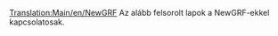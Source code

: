 [[Translation:Main/en/NewGRF]]{{en/-}}
Az alább felsorolt lapok a NewGRF-ekkel kapcsolatosak.
{{hu/Navbox NewGRF}}